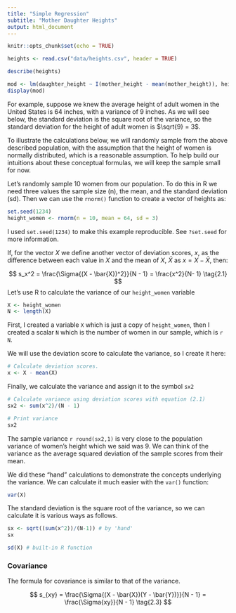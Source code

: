 ```yaml
---
title: "Simple Regression"
subtitle: "Mother Daughter Heights"
output: html_document
---
```


```r
knitr::opts_chunk$set(echo = TRUE)
```




```r
heights <- read.csv("data/heights.csv", header = TRUE)
```

```r
describe(heights)
```


```r
mod <- lm(daughter_height ~ I(mother_height - mean(mother_height)), heights)
display(mod)
```

For example, suppose we knew the average height of adult women in the United States is 64 inches, with a variance of 9 inches.
As we will see below, the standard deviation is the square root of the variance, so the standard deviation for the height of adult women is $\sqrt{9} = 3$.

To illustrate the calculations below, we will randomly sample from the above described population, with the assumption that the height of women is normally distributed, which is a reasonable assumption.
To help build our intuitions about these conceptual formulas, we will keep the sample small for now.

Let's randomly sample 10 women from our population.
To do this in R we need three values the sample size (n), the mean, and the standard deviation (sd).
Then we can use the `rnorm()` function to create a vector of heights as:
```r
set.seed(1234)
height_women <- rnorm(n = 10, mean = 64, sd = 3)
```

I used `set.seed(1234)` to make this example reproducible.
See `?set.seed` for more information.

If, for the vector $X$  we define another vector of deviation scores, $x$, as the difference between each value in $X$ and the mean of $X$, $\bar{X}$ as $x = X - \bar{X}$, then:

$$
s_x^2 = \frac{\Sigma{(X - \bar{X})^2}}{N - 1} = \frac{x^2}{N- 1} \tag{2.1}
$$
Let's use R to calculate the variance of our `height_women` variable

```r
X <- height_women
N <- length(X)
```

First, I created a variable `X` which is just a copy of `height_women`, then I created a scalar `N` which is the number of women in our sample, which is `r N`.

We will use the deviation score to calculate the variance, so I create it here:
```r
# Calculate deviation scores.
x <- X - mean(X) 
```

Finally, we calculate the variance and assign it to the symbol `sx2`
```r
# Calculate variance using deviation scores with equation (2.1)
sx2 <- sum(x^2)/(N - 1)

# Print variance
sx2
```

The sample variance `r round(sx2,1)` is very close to the population variance of women's height which we said was 9.
We can think of the variance as the average squared deviation of the sample scores from their mean.

We did these "hand" calculations to demonstrate the concepts underlying the variance. 
We can calculate it much easier with the `var()` function:

```r
var(X)
```

The standard deviation is the square root of the variance, so we can calculate it is various ways as follows.

```r
sx <- sqrt((sum(x^2))/(N-1)) # by 'hand'
sx

sd(X) # built-in R function
```

### Covariance

The formula for covariance is similar to that of the variance.

$$
s_{xy} = \frac{\Sigma{(X - \bar{X})(Y - \bar{Y})}}{N - 1} = \frac{\Sigma{xy}}{N - 1} \tag{2.3}
$$
```r

```


